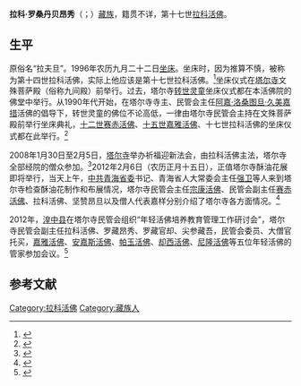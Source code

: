 '''拉科·罗桑丹贝昂秀'''（{{bo|z=བལོ་བཟང་བསྟན་པའི་དབང་ཕྱུག|w=blo bzang bstan pa'i dbang phyug}}；{{bd|？|||}}）[[藏族|藏族]]，籍贯不详，第十七世[[拉科活佛|拉科活佛]]。

==生平==
原俗名“拉夫旦”。1996年农历九月二十二日[[坐床|坐床]]。坐床时，因为推算不慎，被称为第十四世拉科活佛，实际上他应该是第十七世拉科活佛。<ref name=cnr>{{Cite web |url=http://www.cnr.cn/wcm/qinghai/zhuanti/tes/t20031106_142017.html |title=塔尔寺的活佛：采用活佛转世制度的方法寻访认定和继承，中广网青海分网，2003-11-06 |accessdate=2014-05-04 |archive-date=2014-05-04 |archive-url=https://web.archive.org/web/20140504193025/http://www.cnr.cn/wcm/qinghai/zhuanti/tes/t20031106_142017.html |dead-url=yes }}</ref>坐床仪式在[[塔尔寺|塔尔寺]]文殊菩萨殿（俗称九间殿）前举行。过去，塔尔寺[[转世灵童|转世灵童]]坐床仪式都在本活佛院的佛堂中举行。从1990年代开始，在塔尔寺寺主、民管会主任[[阿嘉·洛桑图旦·久美嘉措|阿嘉·洛桑图旦·久美嘉措]]活佛的倡导下，转世灵童的佛位不论高低，一律由塔尔寺民管会主持在文殊菩萨殿前举行坐床典礼，[[赛赤·确吉洛智嘉措|十二世赛赤活佛]]、[[嘉雅·洛桑巴旦曲杰旺秀|十五世嘉雅活佛]]、十七世拉科活佛的坐床仪式都在此举行。<ref>{{Cite web |url=http://www.cnr.cn/wcm/qinghai/zhuanti/tes/t20031106_142013.html |title=活佛入寺迎接仪式及坐床典礼：按佛位高低而定在文殊菩萨殿前举行典礼，中广网青海分网，2003-11-06 |access-date=2014-05-04 |archive-date=2016-03-07 |archive-url=https://web.archive.org/web/20160307003557/http://www.cnr.cn/wcm/qinghai/zhuanti/tes/t20031106_142013.html |dead-url=no }}</ref>

2008年1月30日至2月5日，[[塔尔寺|塔尔寺]]举办祈福迎新法会，由拉科活佛主法，塔尔寺全部经院的僧众参加。<ref name=fjzx>{{Cite web |url=http://www.fjnet.com/fwzt/200802/t20080212_63166.htm |title=迎新法会－青海塔尔寺隆重举行祈福迎新法会，佛教在线，2008-02-12 |access-date=2014-05-04 |archive-date=2015-09-24 |archive-url=https://web.archive.org/web/20150924013523/http://www.fjnet.com/fwzt/200802/t20080212_63166.htm |dead-url=no }}</ref>2012年2月6日（农历正月十五日），正值塔尔寺酥油花展即将举行，当天上午，[[中共青海省委|中共青海省委]]书记、青海省人大常委会主任[[强卫|强卫]]等人来到塔尔寺检查酥油花制作和布展情况，塔尔寺民管会主任[[宗康·昂旺华旦丹贝坚赞|宗康活佛]]、民管会副主任[[赛赤·确吉洛智嘉措|赛赤活佛]]、拉科活佛、坚赞昂旦以及僧人代表嘉样分别介绍了塔尔寺各方面情况。<ref>{{Cite web |url=http://www.gov.cn/gzdt/2012-02/07/content_2060304.htm |title=强卫正月十五在塔尔寺检查酥油花制作和布展情况，中国政府网，2012-02-07 |access-date=2014-05-04 |archive-date=2016-03-04 |archive-url=https://web.archive.org/web/20160304085342/http://www.gov.cn/gzdt/2012-02/07/content_2060304.htm |dead-url=no }}</ref>

2012年，[[湟中县|湟中县]]在塔尔寺民管会组织“年轻活佛培养教育管理工作研讨会”，塔尔寺民管会副主任拉科活佛、罗藏昂秀、罗藏官却、尖参藏吾，民管会委员、大僧官托买，[[嘉雅·洛桑巴旦曲杰旺秀|嘉雅活佛]]、[[安嘉斯·洛桑华旦丹贝坚赞|安嘉斯活佛]]、[[帕玉活佛|帕玉活佛]]、[[却西·洛藏益西格勒嘉措|却西活佛]]、[[尼隆活佛|尼隆活佛]]等五位年轻活佛的管家参加会议。<ref>{{Cite web |url=http://www.qhhz.gov.cn/zhengwugongkai/jiansheminzutuanjiejinbushifanxian/2012-10-10/1622.html |title=创新“一三五”工作方法 加强年轻活佛培养教育管理，湟中县人民政府，2012-10-10 |access-date=2014-05-04 |archive-date=2014-05-04 |archive-url=https://web.archive.org/web/20140504204925/http://www.qhhz.gov.cn/zhengwugongkai/jiansheminzutuanjiejinbushifanxian/2012-10-10/1622.html |dead-url=no }}</ref>

==参考文献==
{{reflist}}

[[Category:拉科活佛|Category:拉科活佛]]
[[Category:藏族人|Category:藏族人]]
